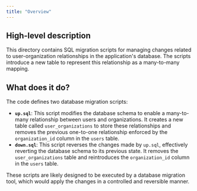 ```yaml
---
title: "Overview"
---
```


## High-level description
This directory contains SQL migration scripts for managing changes related to user-organization relationships in the application's database. The scripts introduce a new table to represent this relationship as a many-to-many mapping.

## What does it do?
The code defines two database migration scripts:

- **`up.sql`**: This script modifies the database schema to enable a many-to-many relationship between users and organizations. It creates a new table called `user_organizations` to store these relationships and removes the previous one-to-one relationship enforced by the `organization_id` column in the `users` table.
- **`down.sql`**: This script reverses the changes made by `up.sql`, effectively reverting the database schema to its previous state. It removes the `user_organizations` table and reintroduces the `organization_id` column in the `users` table.

These scripts are likely designed to be executed by a database migration tool, which would apply the changes in a controlled and reversible manner.
